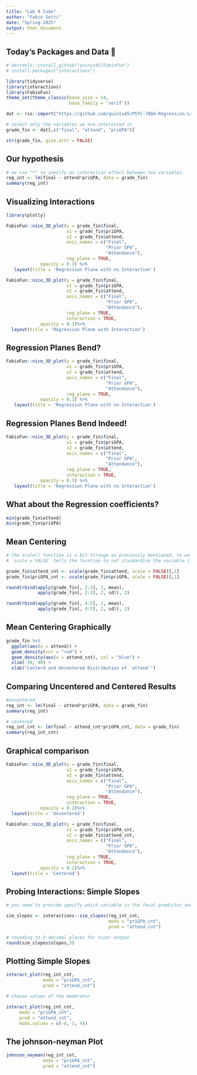 ```yaml
---
title: "Lab 9 Code"
author: "Fabio Setti"
date: "Spring-2025"
output: html_document
---
```



## Today's Packages and Data 🤗



```r
# devtools::install_github("quinix45/FabioFun")
# install.packages("interactions")
```

```r
library(tidyverse)
library(interactions)
library(FabioFun)
theme_set(theme_classic(base_size = 14, 
                        base_family = 'serif'))
```



```r
dat <- rio::import("https://github.com/quinix45/PSYC-7804-Regression-Lab-Slides/raw/refs/heads/main/Slides%20Files/Data/Attend.dta")

# select only the variables we are interested in
grade_fin <- dat[,c("final", "attend", "priGPA")]

str(grade_fin, give.attr = FALSE)
```


## Our hypothesis


```r
# we use "*" to specify an interaction effect between two variables
reg_int <- lm(final ~ attend*priGPA, data = grade_fin)
summary(reg_int)
```


## Visualizing Interactions


```r
library(plotly)

FabioFun::nice_3D_plot(y = grade_fin$final,
                       x1 = grade_fin$priGPA,
                       x2 = grade_fin$attend,
                       axis_names = c("Final",
                                      "Prior GPA",
                                      "Attendance"),
                       reg_plane = TRUE,
             opacity = 0.3) %>% 
   layout(title = 'Regression Plane with no Interaction')
```



```r
FabioFun::nice_3D_plot(y = grade_fin$final,
                       x1 = grade_fin$priGPA,
                       x2 = grade_fin$attend,
                       axis_names = c("Final",
                                      "Prior GPA",
                                      "Attendance"),
                       reg_plane = TRUE, 
                       interaction = TRUE,
             opacity = 0.3)%>% 
  layout(title = 'Regression Plane with Interaction')
```


## Regression Planes Bend?


```r
FabioFun::nice_3D_plot(y = grade_fin$final,
                       x1 = grade_fin$priGPA,
                       x2 = grade_fin$attend,
                       axis_names = c("Final",
                                      "Prior GPA",
                                      "Attendance"),
                       reg_plane = TRUE,
             opacity = 0.3) %>% 
   layout(title = 'Regression Plane with no Interaction')
```



## Regression Planes Bend Indeed!


```r

FabioFun::nice_3D_plot(y = grade_fin$final,
                       x1 = grade_fin$priGPA,
                       x2 = grade_fin$attend,
                       axis_names = c("Final",
                                      "Prior GPA",
                                      "Attendance"),
                       reg_plane = TRUE,
                       interaction = TRUE,
             opacity = 0.3) %>% 
   layout(title = 'Regression Plane with no Interaction')
```



## What about the Regression coefficients?


```r
min(grade_fin$attend)
min(grade_fin$priGPA)
```


## Mean Centering 


```r
# the scale() function is a bit strange as previously mentioned, so we need to add the [,1] (see what happens to the column name if you don't)
# `scale = FALSE` tells the fucntion to not standardize the variable (i.e., do not make the standard deviation 1)

grade_fin$attend_cnt <- scale(grade_fin$attend, scale = FALSE)[,1]
grade_fin$priGPA_cnt <- scale(grade_fin$priGPA, scale = FALSE)[,1]
```



```r
round(rbind(apply(grade_fin[, 2:3], 2, mean),
            apply(grade_fin[, 2:3], 2, sd)), 2)
```


```r
round(rbind(apply(grade_fin[, 4:5], 2, mean),
            apply(grade_fin[, 4:5], 2, sd)), 2)
```


## Mean Centering Graphically



```r
grade_fin %>% 
  ggplot(aes(x = attend)) +
  geom_density(col = "red") +
  geom_density(aes(x = attend_cnt), col = "blue") +
  xlim(-30, 40) +
  xlab("Centerd and Uncentered Distribution of `attend`")
```
## Comparing Uncentered and Centered Results

```r

#uncentered
reg_int <- lm(final ~ attend*priGPA, data = grade_fin)
summary(reg_int)

```



```r
# centered
reg_int_cnt <- lm(final ~ attend_cnt*priGPA_cnt, data = grade_fin)
summary(reg_int_cnt)
```


## Graphical comparison


```r

FabioFun::nice_3D_plot(y = grade_fin$final,
                       x1 = grade_fin$priGPA,
                       x2 = grade_fin$attend,
                       axis_names = c("Final",
                                      "Prior GPA",
                                      "Attendance"),
                       reg_plane = TRUE, 
                       interaction = TRUE,
             opacity = 0.2)%>% 
  layout(title = 'Uncentered')
```


```r
FabioFun::nice_3D_plot(y = grade_fin$final,
                       x1 = grade_fin$priGPA_cnt,
                       x2 = grade_fin$attend_cnt,
                       axis_names = c("Final",
                                      "Prior GPA",
                                      "Attendance"),
                       reg_plane = TRUE, 
                       interaction = TRUE,
             opacity = 0.2)%>% 
  layout(title = 'Centered')
```



## Probing Interactions: Simple Slopes


```r
# you need to provide specify which variable is the focal predictor and which is the moderator!

sim_slopes <- interactions::sim_slopes(reg_int_cnt, 
                                       modx = "priGPA_cnt",
                                       pred = "attend_cnt")

# rounding to 3 decimal places for nicer output
round(sim_slopes$slopes,3)
```




## Plotting Simple Slopes


```r
interact_plot(reg_int_cnt, 
              modx = "priGPA_cnt",
              pred = "attend_cnt")
```


```r
# choose values of the moderator

interact_plot(reg_int_cnt, 
     modx = "priGPA_cnt",
     pred = "attend_cnt",
     modx.values = c(-4, 3, 4))
```


## The johnson-neyman Plot

```r
johnson_neyman(reg_int_cnt, 
              modx = "priGPA_cnt",
              pred = "attend_cnt")
```

